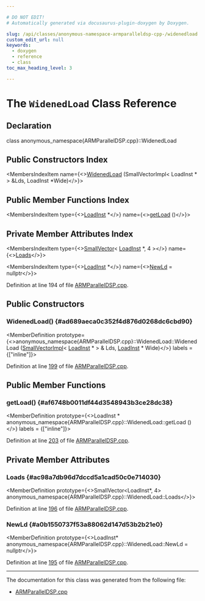 ```yaml
---

# DO NOT EDIT!
# Automatically generated via docusaurus-plugin-doxygen by Doxygen.

slug: /api/classes/anonymous-namespace-armparalleldsp-cpp-/widenedload
custom_edit_url: null
keywords:
  - doxygen
  - reference
  - class
toc_max_heading_level: 3

---
```





# The `WidenedLoad` Class Reference

<DoxygenPage pluginConfig={pluginConfig}>



## Declaration

<CodeBlock>class anonymous_namespace{ARMParallelDSP.cpp}::WidenedLoad</CodeBlock>

## Public Constructors Index

<MembersIndex>

<MembersIndexItem
  name={<><a href="#ad689aeca0c352f4d876d0268dc6cbd90">WidenedLoad</a> (SmallVectorImpl&lt; LoadInst &#42; &gt; &amp;Lds, LoadInst &#42;Wide)</>}>
</MembersIndexItem>

</MembersIndex>

## Public Member Functions Index

<MembersIndex>

<MembersIndexItem
  type={<><a href="/docs/api/classes/llvm/loadinst">LoadInst</a> &#42;</>}
  name={<><a href="#af6748b0011df44d3548943b3ce28dc38">getLoad</a> ()</>}>
</MembersIndexItem>

</MembersIndex>

## Private Member Attributes Index

<MembersIndex>

<MembersIndexItem
  type={<><a href="/docs/api/classes/llvm/smallvector">SmallVector</a>&lt; <a href="/docs/api/classes/llvm/loadinst">LoadInst</a> &#42;, 4 &gt;</>}
  name={<><a href="#ac98a7db96d7dccd5a1cad50c0e714030">Loads</a></>}>
</MembersIndexItem>

<MembersIndexItem
  type={<><a href="/docs/api/classes/llvm/loadinst">LoadInst</a> &#42;</>}
  name={<><a href="#a0b1550737f53a88062d147d53b2b21e0">NewLd</a> = nullptr</>}>
</MembersIndexItem>

</MembersIndex>


Definition at line 194 of file <a href="/docs/api/files/lib/lib/target/lib/target/arm/armparalleldsp-cpp">ARMParallelDSP.cpp</a>.

<SectionDefinition>

## Public Constructors

### WidenedLoad() {#ad689aeca0c352f4d876d0268dc6cbd90}

<MemberDefinition
  prototype={<>anonymous&#95;namespace&#123;ARMParallelDSP.cpp&#125;::WidenedLoad::WidenedLoad (<a href="/docs/api/classes/llvm/smallvectorimpl">SmallVectorImpl</a>&lt; <a href="/docs/api/classes/llvm/loadinst">LoadInst</a> &#42; &gt; &amp; Lds, <a href="/docs/api/classes/llvm/loadinst">LoadInst</a> &#42; Wide)</>}
  labels = {["inline"]}>

Definition at line <a href="/docs/api/files/lib/lib/target/lib/target/arm/armparalleldsp-cpp/#l00199">199</a> of file <a href="/docs/api/files/lib/lib/target/lib/target/arm/armparalleldsp-cpp">ARMParallelDSP.cpp</a>.
</MemberDefinition>

</SectionDefinition>

<SectionDefinition>

## Public Member Functions

### getLoad() {#af6748b0011df44d3548943b3ce28dc38}

<MemberDefinition
  prototype={<>LoadInst &#42; anonymous&#95;namespace&#123;ARMParallelDSP.cpp&#125;::WidenedLoad::getLoad ()</>}
  labels = {["inline"]}>

Definition at line <a href="/docs/api/files/lib/lib/target/lib/target/arm/armparalleldsp-cpp/#l00203">203</a> of file <a href="/docs/api/files/lib/lib/target/lib/target/arm/armparalleldsp-cpp">ARMParallelDSP.cpp</a>.
</MemberDefinition>

</SectionDefinition>

<SectionDefinition>

## Private Member Attributes

### Loads {#ac98a7db96d7dccd5a1cad50c0e714030}

<MemberDefinition
  prototype={<>SmallVector&lt;LoadInst&#42;, 4&gt; anonymous&#95;namespace&#123;ARMParallelDSP.cpp&#125;::WidenedLoad::Loads</>}>

Definition at line <a href="/docs/api/files/lib/lib/target/lib/target/arm/armparalleldsp-cpp/#l00196">196</a> of file <a href="/docs/api/files/lib/lib/target/lib/target/arm/armparalleldsp-cpp">ARMParallelDSP.cpp</a>.
</MemberDefinition>

### NewLd {#a0b1550737f53a88062d147d53b2b21e0}

<MemberDefinition
  prototype={<>LoadInst&#42; anonymous&#95;namespace&#123;ARMParallelDSP.cpp&#125;::WidenedLoad::NewLd = nullptr</>}>

Definition at line <a href="/docs/api/files/lib/lib/target/lib/target/arm/armparalleldsp-cpp/#l00195">195</a> of file <a href="/docs/api/files/lib/lib/target/lib/target/arm/armparalleldsp-cpp">ARMParallelDSP.cpp</a>.
</MemberDefinition>

</SectionDefinition>

<hr/>

The documentation for this class was generated from the following file:

<ul>
<li><a href="/docs/api/files/lib/lib/target/lib/target/arm/armparalleldsp-cpp">ARMParallelDSP.cpp</a></li>
</ul>

</DoxygenPage>
